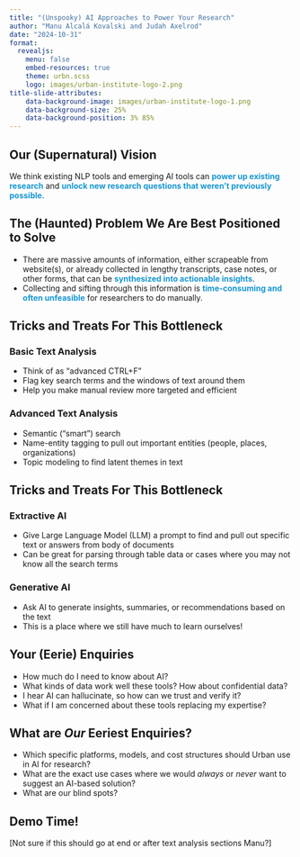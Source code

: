 ```yaml
---
title: "(Unspooky) AI Approaches to Power Your Research"
author: "Manu Alcalá Kovalski and Judah Axelrod"
date: "2024-10-31"
format: 
  revealjs:
    menu: false 
    embed-resources: true
    theme: urbn.scss    
    logo: images/urban-institute-logo-2.png
title-slide-attributes: 
    data-background-image: images/urban-institute-logo-1.png
    data-background-size: 25%
    data-background-position: 3% 85%
---
```


## Our (Supernatural) Vision
We think existing NLP tools and emerging AI tools can **<span style="color:#1696d2;">power up existing research</span>** and **<span style="color:#1696d2;">unlock new research questions that weren't previously possible.</span>**

## The (Haunted) Problem We Are Best Positioned to Solve
- There are massive amounts of information, either scrapeable from website(s), or already collected in lengthy transcripts, case notes, or other forms, that can be **<span style="color:#1696d2;">synthesized into actionable insights</span>**.
- Collecting and sifting through this information is **<span style="color:#1696d2;">time-consuming and often unfeasible</span>** for researchers to do manually.


## Tricks and Treats For This Bottleneck
::: {.panel-tabset}
### Basic Text Analysis
- Think of as "advanced CTRL+F"
- Flag key search terms and the windows of text around them
- Help you make manual review more targeted and efficient

### Advanced Text Analysis
- Semantic ("smart") search
- Name-entity tagging to pull out important entities (people, places, organizations)
- Topic modeling to find latent themes in text
:::

## Tricks and Treats For This Bottleneck
::: {.panel-tabset}

### Extractive AI
- Give Large Language Model (LLM) a prompt to find and pull out specific text or answers from body of documents
- Can be great for parsing through table data or cases where you may not know all the search terms

### Generative AI
- Ask AI to generate insights, summaries, or recommendations based on the text
- This is a place where we still have much to learn ourselves!
:::

## Your (Eerie) Enquiries
- How much do I need to know about AI?
- What kinds of data work well these tools? How about confidential data?
- I hear AI can hallucinate, so how can we trust and verify it?
- What if I am concerned about these tools replacing my expertise?

## What are *Our* Eeriest Enquiries?
- Which specific platforms, models, and cost structures should Urban use in AI for research?
- What are the exact use cases where we would *always* or *never* want to suggest an AI-based solution?
- What are our blind spots?

## Demo Time!
[Not sure if this should go at end or after text analysis sections Manu?]



